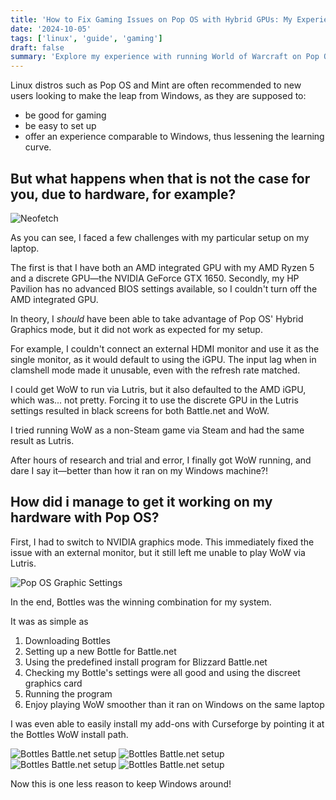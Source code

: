 ```yaml
---
title: 'How to Fix Gaming Issues on Pop OS with Hybrid GPUs: My Experience setting up World of Warcraft'
date: '2024-10-05'
tags: ['linux', 'guide', 'gaming']
draft: false
summary: 'Explore my experience with running World of Warcraft on Pop OS using hybrid GPUs and how switching to Bottles resulted in smoother performance than on Windows.'
---
```


Linux distros such as Pop OS and Mint are often recommended to new users looking to make the leap from Windows, as they are supposed to:

- be good for gaming
- be easy to set up
- offer an experience comparable to Windows, thus lessening the learning curve.

## But what happens when that is not the case for you, due to hardware, for example?

![Neofetch](/static/images/neofetch.png)

As you can see, I faced a few challenges with my particular setup on my laptop.

The first is that I have both an AMD integrated GPU with my AMD Ryzen 5 and a discrete GPU—the NVIDIA GeForce GTX 1650. Secondly, my HP Pavilion has no advanced BIOS settings available, so I couldn't turn off the AMD integrated GPU.

In theory, I *should* have been able to take advantage of Pop OS' Hybrid Graphics mode, but it did not work as expected for my setup.

For example, I couldn't connect an external HDMI monitor and use it as the single monitor, as it would default to using the iGPU. The input lag when in clamshell mode made it unusable, even with the refresh rate matched.

I could get WoW to run via Lutris, but it also defaulted to the AMD iGPU, which was... not pretty. Forcing it to use the discrete GPU in the Lutris settings resulted in black screens for both Battle.net and WoW.

I tried running WoW as a non-Steam game via Steam and had the same result as Lutris.

After hours of research and trial and error, I finally got WoW running, and dare I say it—better than how it ran on my Windows machine?!

## How did i manage to get it working on my hardware with Pop OS?

First, I had to switch to NVIDIA graphics mode. This immediately fixed the issue with an external monitor, but it still left me unable to play WoW via Lutris.

![Pop OS Graphic Settings](/static/images/pop-os-settings.png)

In the end, Bottles was the winning combination for my system.

It was as simple as 
1. Downloading Bottles
2. Setting up a new Bottle for Battle.net
3. Using the predefined install program for Blizzard Battle.net
4. Checking my Bottle's settings were all good and using the discreet graphics card
5. Running the program 
6. Enjoy playing WoW smoother than it ran on Windows on the same laptop

I was even able to easily install my add-ons with Curseforge by pointing it at the Bottles WoW install path.

![Bottles Battle.net setup](/static/images/bottles-battle-net.png)
![Bottles Battle.net setup](/static/images/bottles-linux-battle-net.png)
![Bottles Battle.net setup](/static/images/bottles-linux-battle-net-settings.png)
![Bottles Battle.net setup](/static/images/world-of-warcraft-pop-os.png)

Now this is one less reason to keep Windows around!
